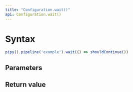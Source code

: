 ```yaml
---
title: "Configuration.wait()"
api: Configuration.wait()
---
```


# Syntax

``` js
pipy().pipeline('example').wait(() => shouldContinue())
```

## Parameters

<Parameters/>

## Return value

<ReturnValue/>
